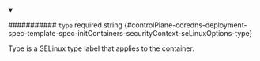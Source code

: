 
<details className="config-field" data-expandable="false" open>
<summary>

########### `type` <span className="config-field-required" data-required="false">required</span> <span className="config-field-type">string</span> <span className="config-field-default"></span> <span className="config-field-enum"></span> {#controlPlane-coredns-deployment-spec-template-spec-initContainers-securityContext-seLinuxOptions-type}

Type is a SELinux type label that applies to the container.

</summary>



</details>
